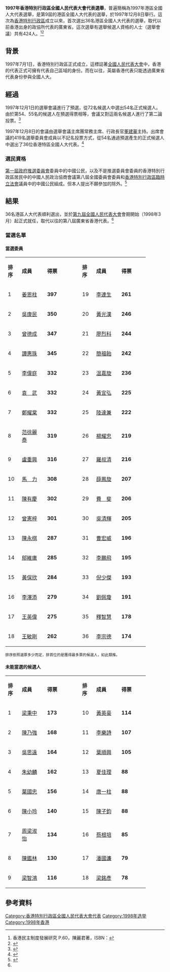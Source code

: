 '''1997年香港特別行政區全國人民代表大會代表選舉'''，普遍簡稱為1997年港區全國人大代表選舉，是第9屆的港區全國人大代表的選舉，於1997年12月8日舉行。這次為[[香港特別行政區|香港特別行政區]]成立以來，首次選出36名港區全國人大代表的選舉，取代以前香港出身的政協所代表的廣東省。這次選舉有選舉候選人資格的人士（選舉會議）共有424人。<ref>香港民主制度發展研究 P.60，陳麗君著，ISBN：{{ISBN|9888340859}}</ref><ref>{{Cite web|title=中华人民共和国香港特别行政区第九届全国人民代表大会代表选举会议成员名单（1997年11月1日）_中国人大网|url=http://www.npc.gov.cn/wxzl/gongbao/2000-12/23/content_5004695.htm|access-date=2021-06-13|work=www.npc.gov.cn}}</ref>

== 背景 ==
1997年7月1日，香港特別行政區正式成立，這標誌著[[全國人民代表大會|全國人民代表大會]]中，香港的代表正式可擁有代表自己區域的身份。而在以往，英屬香港代表只能透過廣東省代表身份參與全國人大。

== 經過 ==
1997年12月1日的選舉會議進行了預選，從72名候選人中選出54名正式候選人。由於第54、55名的候選人在預選得票相等，會議又對這兩名候選人進行了第二論投票。<ref name=":0">{{Cite book|title=人大選舉備忘錄|last=吳康民|first=|publisher=天地圖書有限公司|year=2002|isbn=9789629937928|location=香港|pages=16-20}}</ref>

1997年12月8日的會議由選舉會議主席團常務主席、行政長官[[董建華|董建華]]主持。出席會議的419名選舉委員會成員以不記名投票方式，從54名通過預選產生的正式候選人中選出了36位香港特區全國人大代表。<ref>{{Cite web |url=http://202.55.1.83/history/history_news_content.asp?news_id=162438 |title=新當選的九屆全國人大代表 |accessdate=2016-09-23 |archive-date=2015-04-02 |archive-url=https://web.archive.org/web/20150402221920/http://202.55.1.83/history/history_news_content.asp?news_id=162438 |dead-url=no }}</ref>

===選民資格===
[[香港特別行政區第一屆政府推選委員會|第一屆政府推選委員會]]委員中的中國公民，以及不是推選委員會委員的香港特別行政區居民中的中國人民政治協商會議第八屆全國委員會委員和[[香港臨時立法會|香港特別行政區臨時立法會]]議員中的中國公民組成。但本人提出不願參加的除外。<ref>{{Cite web|title=中华人民共和国香港特别行政区选举第九届全国人民代表大会代表的办法_中国人大网|url=http://www.npc.gov.cn/wxzl/gongbao/2000-12/05/content_5004678.htm|access-date=2021-06-13|work=www.npc.gov.cn}}</ref>

== 結果 ==
36名港區人大代表順利選出，並於[[第九屆全國人民代表大會|第九屆全國人民代表大會]]會期開始（1998年3月）起正式就任，取代以往的第八屆廣東省香港代表。<ref name=":0" />

===當選名單===
====當選委員====
{| class="wikitable" width="50%" style="text-align:center"
|- style="background:grey; color:white" align=center
| width="2%" | '''排序''' 
| width="18%" | '''成員''' 
| width="5%" | '''得票''' 
| width="2%" | '''排序''' 
| width="18%" | '''成員''' 
| width="5%" | '''得票''' 
|-
|1
|[[姜恩柱|姜恩柱]]
|'''397'''
|19
|[[李連生_(香港)|李連生]]
|'''261'''
|-
|2
|[[吳康民|吳康民]]
|'''350'''
|20
|[[黃光漢|黃光漢]]
|'''246'''
|-
|3
|[[曾德成|曾德成]]
|'''347'''
|21
|[[廖烈科|廖烈科]]
|'''244'''
|-
|4
|[[譚惠珠|譚惠珠]]
|'''345'''
|22
|[[簡福飴|簡福飴]]
|'''242'''
|-
|5
|[[李偉庭|李偉庭]]
|'''332'''
|23
|[[温嘉旋|温嘉旋]]
|'''236'''
|-
|6
|[[袁武|袁　武]]
|'''332'''
|24
|[[黃宜弘|黃宜弘]]
|'''225'''
|-
|7
|[[鄭耀棠|鄭耀棠]]
|'''332'''
|25
|[[陸達兼|陸達兼]]
|'''222'''
|-
|8
|[[范徐麗泰|范徐麗泰]]
|'''319'''
|26
|[[楊耀忠|楊耀忠]]
|'''219'''
|-
|9
|[[盧重興|盧重興]]
|'''316'''
|27
|[[羅叔清|羅叔清]]
|'''216'''
|-
|10
|[[馬力_(民建聯主席)|馬　力]]
|'''308'''
|28
|[[薛鳳旋|薛鳳旋]]
|'''207'''
|-
|11
|[[陳有慶|陳有慶]]
|'''302'''
|29
|[[费斐|費　斐]]
|'''206'''
|-
|12
|[[曾憲梓|曾憲梓]]
|'''301'''
|30
|[[吳清輝|吳清輝]]
|'''205'''
|-
|13
|[[陳永棋|陳永棋]]
|'''287'''
|31
|[[曹宏威|曹宏威]]
|'''196'''
|-
|14
|[[鄔維庸|鄔維庸]]
|'''285'''
|32
|[[李鵬飛_(香港)|李鵬飛]]
|'''195'''
|-
|15
|[[黃保欣|黃保欣]]
|'''284'''
|33
|[[倪少傑|倪少傑]]
|'''193'''
|-
|16
|[[李澤添|李澤添]]
|'''279'''
|34
|[[劉佩瓊|劉佩瓊]]
|'''191'''
|-
|17
|[[王英偉|王英偉]]
|'''275'''
|35
|[[釋智慧|釋智慧]]
|'''178'''
|-
|18
|[[王敏剛|王敏剛]]
|'''262'''
|36
|[[李宗德|李宗德]]
|'''174'''
|}
<small>排序依照選票多少而定，排首位的是獲得最多票的候選人，如此類推。</small>

==== 未能當選的候選人 ====
{| class="wikitable" width="50%" style="text-align:center"
|- style="background:grey; color:white" align=center
| width="2%" | '''排序''' 
| width="18%" | '''成員''' 
| width="5%" | '''得票''' 
| width="2%" | '''排序''' 
| width="18%" | '''成員''' 
| width="5%" | '''得票''' 
|-
|1
|[[梁秉中|梁秉中]]
|'''173'''
|10
|[[黃英豪|黃英豪]]
|'''114'''
|-
|2
|[[陳乃強|陳乃強]]
|'''168'''
|11
|[[李樂詩_(探險家)|李樂詩]]
|'''107'''
|-
|3
|[[吳思遠|吳思遠]]
|'''164'''
|12
|[[葉順興|葉順興]]
|'''105'''
|-
|4
|[[朱幼麟|朱幼麟]]
|'''162'''
|13
|[[夏佳理|夏佳理]]
|'''88'''
|-
|5
|[[葉國忠|葉國忠]]
|'''156'''
|14
|[[唐一柱|唐一柱]]
|'''88'''
|-
|6
|[[陳小玲|陳小玲]]
|'''140'''
|15
|[[陳子鈞|陳子鈞]]
|'''88'''
|-
|7
|[[周梁淑怡|周梁淑怡]]
|'''134'''
|16
|[[蔡根培|蔡根培]]
|'''85'''
|-
|8
|[[陳鑑林|陳鑑林]]
|'''130'''
|17
|[[潘國濂|潘國濂]]
|'''79'''
|-
|9
|[[梁智鴻|梁智鴻]]
|'''116'''
|18
|[[梁銘彥|梁銘彥]]
|'''78'''
|}

== 參考資料 ==
{{reflist}}
{{Wikisource|中华人民共和国香港特别行政区选举第九届全国人民代表大会代表的办法}}

{{香港選舉}}
[[Category:香港特別行政區全國人民代表大會代表|Category:香港特別行政區全國人民代表大會代表]]
[[Category:1998年选举|Category:1998年选举]]
[[Category:1998年香港|Category:1998年香港]]